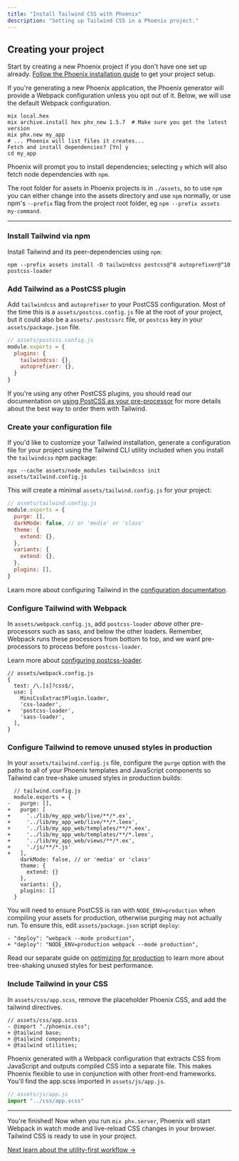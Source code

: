 ```yaml
---
title: "Install Tailwind CSS with Phoenix"
description: "Setting up Tailwind CSS in a Phoenix project."
---
```


## Creating your project

Start by creating a new Phoenix project if you don't have one set up already.
[Follow the Phoenix installation
guide](https://hexdocs.pm/phoenix/installation.html#content) to get your project
setup.

If you're generating a new Phoenix application, the Phoenix generator will
provide a Webpack configuration unless you opt out of it. Below, we will use the
default Webpack configuration.

```shell
mix local.hex
mix archive.install hex phx_new 1.5.7  # Make sure you get the latest version
mix phx.new my_app
# ... Phoenix will list files it creates...
Fetch and install dependencies? [Yn] y
cd my_app
```

Phoenix will prompt you to install dependencies; selecting `y` which will also
fetch node dependencies with `npm`.

The root folder for assets in Phoenix projects is in `./assets`, so to use `npm`
you can either change into the assets directory and use `npm` normally, or use
npm's `--prefix` flag from the project root folder, eg `npm --prefix assets
my-command`.

---

### Install Tailwind via npm

Install Tailwind and its peer-dependencies using `npm`:

```shell
npm --prefix assets install -D tailwindcss postcss@^8 autoprefixer@^10 postcss-loader
```

### Add Tailwind as a PostCSS plugin

Add `tailwindcss` and `autoprefixer` to your PostCSS configuration. Most of the
time this is a `assets/postcss.config.js` file at the root of your project, but
it could also be a `assets/.postcssrc` file, or `postcss` key in your
`assets/package.json` file.

```js
// assets/postcss.config.js
module.exports = {
  plugins: {
    tailwindcss: {},
    autoprefixer: {},
  }
}
```

If you're using any other PostCSS plugins, you should read our documentation on
[using PostCSS as your pre-processor](/docs/using-with-preprocessors) for more
details about the best way to order them with Tailwind.

### Create your configuration file

If you'd like to customize your Tailwind installation, generate a configuration
file for your project using the Tailwind CLI utility included when you install
the `tailwindcss` npm package:

```shell
npx --cache assets/node_modules tailwindcss init assets/tailwind.config.js
```

This will create a minimal `assets/tailwind.config.js` for your project:

```js
// assets/tailwind.config.js
module.exports = {
  purge: [],
  darkMode: false, // or 'media' or 'class'
  theme: {
    extend: {},
  },
  variants: {
    extend: {},
  },
  plugins: [],
}
```

Learn more about configuring Tailwind in the [configuration documentation](/docs/configuration).

### Configure Tailwind with Webpack

In `assets/webpack.config.js`, add `postcss-loader` _above_ other pre-processors
such as sass, and below the other loaders. Remember, Webpack runs these
processors from bottom to top, and we want pre-processors to process before
`postcss-loader`.

Learn more about [configuring postcss-loader](https://webpack.js.org/loaders/postcss-loader/).

```diff-js
// assets/webpack.config.js
{
  test: /\.[s]?css$/,
  use: [
    MiniCssExtractPlugin.loader,
    'css-loader',
+   'postcss-loader',
    'sass-loader',
  ],
}
```

### Configure Tailwind to remove unused styles in production

In your `assets/tailwind.config.js` file, configure the `purge` option with the
paths to all of your Phoenix templates and JavaScript components so Tailwind can
tree-shake unused styles in production builds:

```diff-js
  // tailwind.config.js
  module.exports = {
-   purge: [],
+   purge: [
+     '../lib/my_app_web/live/**/*.ex',
+     '../lib/my_app_web/live/**/*.leex',
+     '../lib/my_app_web/templates/**/*.eex',
+     '../lib/my_app_web/templates/**/*.leex',
+     '../lib/my_app_web/views/**/*.ex',
+     './js/**/*.js'
+   ],
    darkMode: false, // or 'media' or 'class'
    theme: {
      extend: {}
    },
    variants: {},
    plugins: []
  }
```

You will need to ensure PostCSS is ran with `NODE_ENV=production` when compiling
your assets for production, otherwise purging may not actually run. To ensure
this, edit `assets/package.json` script `deploy`:

```diff-js
- "deploy": "webpack --mode production",
+ "deploy": "NODE_ENV=production webpack --mode production",
```

Read our separate guide on [optimizing for
production](/docs/optimizing-for-production) to learn more about tree-shaking
unused styles for best performance.

### Include Tailwind in your CSS

In `assets/css/app.scss`, remove the placeholder Phoenix CSS, and add the
tailwind directives.

```diff-css
// assets/css/app.scss
- @import "./phoenix.css";
+ @tailwind base;
+ @tailwind components;
+ @tailwind utilities;
```

Phoenix generated with a Webpack configuration that extracts CSS from JavaScript
and outputs compiled CSS into a separate file. This makes Phoenix flexible to
use in conjunction with other front-end frameworks. You'll find the app.scss
imported in `assets/js/app.js`.

```js
// assets/js/app.js
import "../css/app.scss"
```

---

You're finished! Now when you run `mix phx.server`, Phoenix will start Webpack
in watch mode and live-reload CSS changes in your browser. Tailwind CSS is ready
to use in your project.

[Next learn about the utility-first workflow &rarr;](/docs/utility-first)
